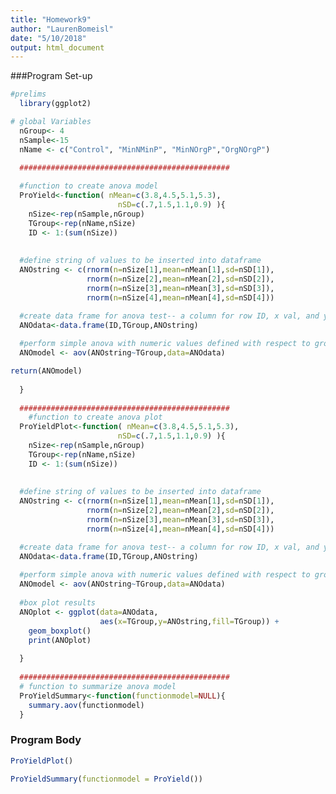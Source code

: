 ```yaml
---
title: "Homework9"
author: "LaurenBomeisl"
date: "5/10/2018"
output: html_document
---
```


###Program Set-up

```r

#prelims
  library(ggplot2)

# global Variables
  nGroup<- 4
  nSample<-15
  nName <- c("Control", "MinNMinP", "MinNOrgP","OrgNOrgP")

  ###############################################
  
  #function to create anova model
  ProYield<-function( nMean=c(3.8,4.5,5.1,5.3),
                        nSD=c(.7,1.5,1.1,0.9) ){
    nSize<-rep(nSample,nGroup)
    TGroup<-rep(nName,nSize)
    ID <- 1:(sum(nSize))
    
    
  #define string of values to be inserted into dataframe
  ANOstring <- c(rnorm(n=nSize[1],mean=nMean[1],sd=nSD[1]),
                 rnorm(n=nSize[2],mean=nMean[2],sd=nSD[2]),
                 rnorm(n=nSize[3],mean=nMean[3],sd=nSD[3]),
                 rnorm(n=nSize[4],mean=nMean[4],sd=nSD[4]))

  #create data frame for anova test-- a column for row ID, x val, and y val
  ANOdata<-data.frame(ID,TGroup,ANOstring)
  
  #perform simple anova with numeric values defined with respect to groups
  ANOmodel <- aov(ANOstring~TGroup,data=ANOdata)

return(ANOmodel)
    
  }
  
  ###############################################
    #function to create anova plot
  ProYieldPlot<-function( nMean=c(3.8,4.5,5.1,5.3),
                        nSD=c(.7,1.5,1.1,0.9) ){
    nSize<-rep(nSample,nGroup)
    TGroup<-rep(nName,nSize)
    ID <- 1:(sum(nSize))
    
    
  #define string of values to be inserted into dataframe
  ANOstring <- c(rnorm(n=nSize[1],mean=nMean[1],sd=nSD[1]),
                 rnorm(n=nSize[2],mean=nMean[2],sd=nSD[2]),
                 rnorm(n=nSize[3],mean=nMean[3],sd=nSD[3]),
                 rnorm(n=nSize[4],mean=nMean[4],sd=nSD[4]))

  #create data frame for anova test-- a column for row ID, x val, and y val
  ANOdata<-data.frame(ID,TGroup,ANOstring)
  
  #perform simple anova with numeric values defined with respect to groups
  ANOmodel <- aov(ANOstring~TGroup,data=ANOdata)
  
  #box plot results
  ANOplot <- ggplot(data=ANOdata,
                    aes(x=TGroup,y=ANOstring,fill=TGroup)) +
    geom_boxplot()
    print(ANOplot)
  
  }
  
  ###############################################
  # function to summarize anova model
  ProYieldSummary<-function(functionmodel=NULL){
    summary.aov(functionmodel)
  }

```



### Program Body
```r


ProYieldPlot()

ProYieldSummary(functionmodel = ProYield())


```





